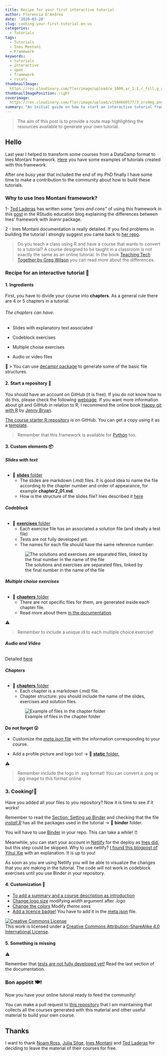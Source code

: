 ```yaml
---
title: Recipe for your first interactive tutorial
author: Florencia D'Andrea
date: '2020-03-28'
slug: cooking-your-first-tutorial.en-us
categories:
  - Tutorials
tags:
  - Tutorials
  - Ines Montani 
  - Framework
keywords:
  - tutorials
  - interactive
  - open
  - framework
  - rstats
thumbnailImage: 
  https://res.cloudinary.com/flor/image/upload/w_1000,ar_1:1,c_fill,g_auto,e_art:hokusai/v1584660577/3_zru9mg.png
thumbnailImagePosition: right
coverimage:
  https://res.cloudinary.com/flor/image/upload/v1584660577/3_zru9mg.png
summary: "An initial guide on how to start an interactive tutorial from scratch using Ines Montani framework"
---
```


> The aim of this post is to provide a route map highlighting the resources available to generate your own tutorial.

## Hello

Last year I helped to transform some courses from a DataCamp format to Ines Montani framework. [Here](https://github.com/flor14/tutorials) you have some examples of tutorials created with this framework. 

After one busy year that included the end of my PhD finally I have some time to make a contribution to the community about how to build these tutorials.

### Why to use Ines Montani framework?

1- [Ted Laderas](https://twitter.com/tladeras) has written some *"pros and cons"* of using this framework in this [post](https://education.rstudio.com/blog/2020/03/r-bootcamp/) in the RStudio education blog explaining the differences between Ines' framework with *learnr* package. 

2 - Ines Montani documentation is really detailed. If you find problems in building the tutorial I strongly suggest you came back to [her repo](https://github.com/ines/course-starter-r). 

> Do you teach a class using R and have a course that wants to convert to a tutorial? A course designed to be taught in a classroom is not exactly the same as an online tutorial. In the book [Teaching Tech Together by Greg Wilson](https://teachtogether.tech/#s:online) you can read more about the differences. 

### Recipe for an interactive tutorial 📝

#### 1. **Ingredients**

First, you have to divide your course into **chapters**. As a general rule there are 4 or 5 chapters in a tutorial. 

###### The chapters can have:

* Slides with explanatory text associated 

* Codeblock exercises 

* Multiple choise exercises

* Audio or video files

🤖 
> You can use [decampr package](https://laderast.github.io/decampr/articles/from_scratch.html) to generate some of the basic file structures. 

#### 2. **Start a repository** 🏁

You should have an account on GitHub (it is free). If you do not know how to do this, please check the following [webpage](https://help.github.com/en/github/getting-started-with-github/signing-up-for-a-new-github-account). If you want more information about git and GitHub in relation to R, I recommend the online book [Happy git with R](htpps://www.happygitwithr.com) by [Jenny Bryan](https://twitter.com/JennyBryan).

[The course starter R repository](https://github.com/ines/course-starter-r) is on GitHub. You can get a copy using it as a [template](https://help.github.com/en/github/creating-cloning-and-archiving-repositories/creating-a-repository-from-a-template).

> Remember that this framework is available for [Python](https://github.com/ines/course-starter-python) too.

#### 3. **Custom elements** 📦

###### **Slides with text**

* 📁 [**slides** folder](https://github.com/juliasilge/supervised-ML-case-studies-course/tree/master/slides)
  - The slides are markdown (.md) files. It is good idea to name the file according to the chapter number and order of appearance, for example **chapter2_01.md**.
  - How is the structure of the slides file? Ines described it [here](https://github.com/ines/course-starter-r)
  
###### **Codeblock**

* 📁 [**exercises** folder](https://github.com/juliasilge/supervised-ML-case-studies-course/tree/master/exercises) 
  - Each exercise file has an associated a solution file (and ideally a test file)
  - Tests are not fully developed yet.
  - The names for each file should have the same reference number:
  
  ![The solutions and exercises are separated files, linked by the final number in the name of the file](https://res.cloudinary.com/flor/image/upload/c_scale,w_475/v1585163873/tutorial2_hbfvio.png)
  
###### **Multiple choise exercises**

* 📁 [**chapters** folder](https://github.com/juliasilge/supervised-ML-case-studies-course/tree/master/chapters)
  - There are not specific files for them, are generated inside each chapter file. 
  - Read more about them [in the documentation](https://github.com/ines/course-starter-r)

⚠️

> Remember to include a unique id to each multiple choice exercise!

###### **Audio and Video** 

 Detailed [here](https://ines.github.io/course-starter-python/#embedding-video-and-audio)
 
###### **Chapters** 

* 📁 [**chapters** folder](https://github.com/juliasilge/supervised-ML-case-studies-course/tree/master/chapters)
  - Each chapter is a markdown (.md) file. 
  - Chapter structure: you should include the name of the slides, exercises and solution files. 
  
  ![Example of files in the chapter folder](https://res.cloudinary.com/flor/image/upload/v1585062072/tutorial1_emry8n.png)

#### Do not forget 😮

- Customize the [*meta.json* file](https://github.com/noamross/gams-in-r-course/blob/master/meta.json) with the information corresponding to your course.

- Add a profile picture and logo too! -> 📁 [**static** folder.](https://github.com/noamross/gams-in-r-course/tree/master/static)

⚠️

>  Remember include the logo in .svg format! You can convert a .png or .jpg image to this format online


### 3. **Cooking!**🍳

Have you added all your files to you repository? Now it is time to see if it works!

Remember to read the [Section: Setting up Binder](https://github.com/ines/course-starter-r) and checking that the file [*install.R*](https://github.com/juliasilge/supervised-ML-case-studies-course/blob/master/binder/install.R) has all the packages used in the tutorial -> 📁 **binder** folder.

You will have to use [Binder](https://mybinder.org/) in your repo. This can take a while! ⏰

Meanwhile, you can start your account in [Netlify](https://www.netlify.com/) for the deploy as [Ines did](https://github.com/ines/course-starter-r), but this step could be skipped. Why to use netlify? [I found this blogpost of Yihui Xie](https://yihui.org/en/2017/06/netlify-instead-of-github-pages/) with an explanation. It is up to you!

As soon as you are using Netlify you will be able to visualize the changes that you are making in the tutorial. The code will not work in codeblock exercises until you use Binder in your repository.

#### 4. **Customization** 🍒

- [To add a summary and a course description as introduction](https://ines.github.io/course-starter-python/#introduction-on-homepage)
- [Change logo size ](https://github.com/noamross/gams-in-r-course/blob/master/src/styles/index.module.sass) modifying *width* argument after *.logo*
- [Change the colors](https://github.com/juliasilge/supervised-ML-case-studies-course/blob/master/theme.sass) Modify *theme.sass*
- [Add a licence badge!](https://creativecommons.org/licenses/) You have to add it in the [meta.json](https://github.com/noamross/gams-in-r-course/blob/master/meta.json) file. 

<a rel="license" href="http://creativecommons.org/licenses/by-sa/4.0/"><img alt="Creative Commons License" style="border-width:0" src="https://i.creativecommons.org/l/by-sa/4.0/88x31.png" /></a><br />This work is licensed under a <a rel="license" href="http://creativecommons.org/licenses/by-sa/4.0/">Creative Commons Attribution-ShareAlike 4.0 International License</a>.

#### 5. **Something is missing** 

⚠️ 

Remember that [tests are not fully developed yet!](https://github.com/ines/course-starter-r) Read the last section of the documentation.

### Bon appétit 🍽!

Now you have your online tutorial ready to feed the community! 

You can make a pull request to [this repository](https://github.com/flor14/tutorials) that I am maintaining that collects all the courses generated with this material and other useful material to build your own course.

## Thanks

I want to thank [Noam Ross](https://twitter.com/noamross), [Julia Silge](https://twitter.com/juliasilge), [Ines Montani](https://twitter.com/_inesmontani) and [Ted Laderas](https://twitter.com/tladeras) for deciding to leave the material of their courses for free.


